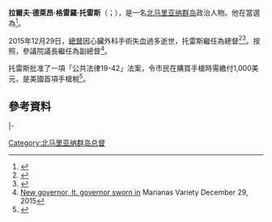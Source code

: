 {{多個問題|
{{Expand|time=2016-07-20T14:08:11+00:00}}
{{请求翻译|time=2016-07-20T14:08:11+00:00}} 
}} 
{{Infobox Officeholder
|name	          = 拉爾夫·托雷斯
|image            = Ralph Torres.jpg
|native_name      = Ralph Torres
|native_name_lang = en
|caption        = 
|office         = [[北马里亚纳群岛总督|北马里亚纳群岛总督]]
|lieutenant     = {{le|維克多·洪松|Victor Hocog}}
|term_start     = 2015年12月29日
|term_end       = 
|predecessor    = {{le|埃洛伊·伊诺斯|Eloy Inos}}
|successor      =  
|office1        = {{le|北马里亚纳群岛副总督|Lieutenant Governor of the Northern Mariana Islands}}
|governor1      = {{le|埃洛伊·伊诺斯|Eloy Inos}}
|term_start1    = 2015年1月12日
|term_end1      = 2015年12月29日
|predecessor1   = {{le|裘德·霍夫斯奇奈德|Jude Hofschneider}}
|successor1     = {{le|維克多·洪松|Victor Hocog}}
|birth_name     = 拉爾夫·德萊昂·格雷羅·托雷斯<br>Ralph Deleon Guerrero Torres
|birth_date     = {{birth date and age|1979|8|6}}
|birth_place    = {{MNP}}[[塞班岛|塞班岛]]
|death_date     = 
|death_place    = 
|party          = {{le|共和黨 (北馬里亞納群島)|Republican Party (Northern Mariana Islands)|共和党}}
|profession     = 
|spouse         = 蒂安·門迪奧拉·圖德拉（Diann Mendiola Tudela）<ref name="Governor">{{cite news|title=Ralph DLG. Torres biography|accessdate=October 15, 2015|work=Commonwealth of the Northern Mariana Islands Governor's Office|url=http://gov.mp/biographies-2/lt-governor/|archive-url=https://web.archive.org/web/20160728014414/http://gov.mp/biographies-2/lt-governor/|archive-date=2016-07-28|dead-url=yes}}</ref>
|children       = 
|alma_mater     = [[樹城州立大學|樹城州立大學]]
|religion       = 
|signature      = 
|website        = 
}}

'''拉爾夫·德萊昂·格雷羅·托雷斯'''（{{lang-en|Ralph Deleon Guerrero Torres}}；{{bd|1976年|8月6日|}}），是一名[[北马里亚纳群岛|北马里亚纳群岛]]政治人物。他在{{le|2014年北馬里亞納群島總督選舉|Northern Mariana Islands gubernatorial election, 2014}}當選為{{le|北马里亚纳群岛副总督|Lieutenant Governor of the Northern Mariana Islands}}<ref name=results>{{cite web|title=Commonwealth Election Commission - Election 2014 Results |url=http://www.votecnmi.gov.mp/election-2014/election-2014-results |accessdate=3 May 2015 |archiveurl=https://web.archive.org/web/20141130161053/http://www.votecnmi.gov.mp/election-2014/election-2014-results |archivedate=November 30, 2014 |deadurl=unfit }}</ref>。

2015年12月29日，[[北马里亚纳群岛总督|總督]]{{le|埃洛伊·伊诺斯|Eloy Inos}}因心臟外科手術失血過多逝世，托雷斯繼任為總督<ref name=deathst>{{cite web |title= Gov. Eloy Inos Passes Away |url= http://www.saipantribune.com/index.php/breaking-news-gov-eloy-inos-passes-away/ |first= Mark |last= Rabago |date= 29 December 2015 |work= [[Saipan_Tribune|Saipan Tribune]] |accessdate= 29 December 2015 |archive-date= 2019-07-22 |archive-url= https://web.archive.org/web/20190722130943/https://www.saipantribune.com/index.php/breaking-news-gov-eloy-inos-passes-away/ |dead-url= no }}</ref><ref>{{cite web |url= http://www.pacificnewscenter.com/local/7239 |first= Thomas |last= Manglona |work= Pacific News Center |title= CNMI Governor Eloy Inos Dies |date= 29 December 2015 |accessdate= 28 December 2015 |archive-url= https://web.archive.org/web/20160101125815/http://www.pacificnewscenter.com/local/7239 |archive-date= 2016-01-01 |dead-url= yes }}</ref>。按照{{le|北馬里亞納群島聯邦憲法|Northern Mariana Islands Commonwealth Constitution|憲法}}，{{le|北馬里亞納群島參議院|Northern Mariana Islands Senate}}參議院議長{{le|維克多·洪松|Victor Hocog}}繼任為副總督<ref>[http://www.mvariety.com/cnmi/cnmi-news/local/82659-update-ralph-torres-victor-hocog-will-be-sworn-in-at-3-p-m-tuesday-at-the-multi-purpose-center New governor, lt. governor sworn in] {{Wayback|url=http://www.mvariety.com/cnmi/cnmi-news/local/82659-update-ralph-torres-victor-hocog-will-be-sworn-in-at-3-p-m-tuesday-at-the-multi-purpose-center |date=20151229213824 }} Marianas Variety December 29, 2015</ref>。

托雷斯批准了一項「公共法律19-42」法案，令市民在購買手槍時需繳付1,000美元{{le|貨物稅|Excise|消費稅}}，是美國首項手槍稅<ref>{{Cite web |url=http://www.atr.org/1000-gun-tax-pushed-role-model-states |title=$1,000 Gun Tax pushed as "model for the states" |accessdate=2016-07-20 |archive-date=2016-12-27 |archive-url=https://web.archive.org/web/20161227124944/http://www.atr.org/1000-gun-tax-pushed-role-model-states |dead-url=no }}</ref>。

==參考資料==
{{reflist}}

{{s-start}}
{{s-off}}
{{s-bef|before={{le|裘德·霍夫斯奇奈德|Jude Hofschneider}}}}
{{s-ttl|title={{le|北马里亚纳群岛副总督|Lieutenant Governor of the Northern Mariana Islands}}|years=2015年－}}
{{s-aft|after={{le|維克多·洪松|Victor Hocog}}}}
|-
{{s-bef|before={{le|埃洛伊·伊诺斯|Eloy Inos}}}}
{{s-ttl|title=[[北马里亚纳群岛总督|北马里亚纳群岛总督]]|years=2015年－}}
{{s-inc}}
{{s-end}}

{{Authority control}}
{{DEFAULTSORT:Torres, Ralph}}

[[Category:北马里亚纳群岛总督|Category:北马里亚纳群岛总督]]